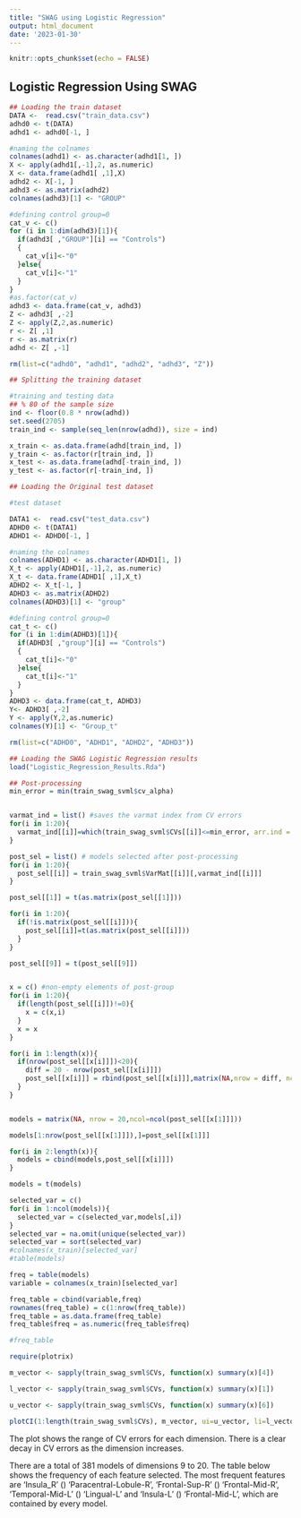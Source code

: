 ```yaml
---
title: "SWAG using Logistic Regression"
output: html_document
date: '2023-01-30'
---
```


```r
knitr::opts_chunk$set(echo = FALSE)
```

## Logistic Regression Using SWAG

```r
## Loading the train dataset
DATA <-  read.csv("train_data.csv")
adhd0 <- t(DATA)
adhd1 <- adhd0[-1, ]

#naming the colnames
colnames(adhd1) <- as.character(adhd1[1, ])
X <- apply(adhd1[,-1],2, as.numeric)
X <- data.frame(adhd1[ ,1],X)
adhd2 <- X[-1, ]
adhd3 <- as.matrix(adhd2)
colnames(adhd3)[1] <- "GROUP"

#defining control group=0  
cat_v <- c()
for (i in 1:dim(adhd3)[1]){
  if(adhd3[ ,"GROUP"][i] == "Controls")
  {
    cat_v[i]<-"0"
  }else{
    cat_v[i]<-"1"
  }
}
#as.factor(cat_v)
adhd3 <- data.frame(cat_v, adhd3)
Z <- adhd3[ ,-2]
Z <- apply(Z,2,as.numeric)
r <- Z[ ,1]
r <- as.matrix(r)
adhd <- Z[ ,-1]

rm(list=c("adhd0", "adhd1", "adhd2", "adhd3", "Z"))
```



```r
## Splitting the training dataset

#training and testing data
## % 80 of the sample size
ind <- floor(0.8 * nrow(adhd))
set.seed(2705)
train_ind <- sample(seq_len(nrow(adhd)), size = ind)

x_train <- as.data.frame(adhd[train_ind, ])
y_train <- as.factor(r[train_ind, ])
x_test <- as.data.frame(adhd[-train_ind, ])
y_test <- as.factor(r[-train_ind, ])
```


```r
## Loading the Original test dataset

#test dataset

DATA1 <-  read.csv("test_data.csv")
ADHD0 <- t(DATA1)
ADHD1 <- ADHD0[-1, ]

#naming the colnames
colnames(ADHD1) <- as.character(ADHD1[1, ])
X_t <- apply(ADHD1[,-1],2, as.numeric)
X_t <- data.frame(ADHD1[ ,1],X_t)
ADHD2 <- X_t[-1, ]
ADHD3 <- as.matrix(ADHD2)
colnames(ADHD3)[1] <- "group"

#defining control group=0  
cat_t <- c()
for (i in 1:dim(ADHD3)[1]){
  if(ADHD3[ ,"group"][i] == "Controls")
  {
    cat_t[i]<-"0"
  }else{
    cat_t[i]<-"1"
  }
}
ADHD3 <- data.frame(cat_t, ADHD3)
Y<- ADHD3[ ,-2]
Y <- apply(Y,2,as.numeric)
colnames(Y)[1] <- "Group_t"

rm(list=c("ADHD0", "ADHD1", "ADHD2", "ADHD3"))
```



```r
## Loading the SWAG Logistic Regression results
load("Logistic_Regression_Results.Rda")
```


```r
## Post-processing
min_error = min(train_swag_svml$cv_alpha)


varmat_ind = list() #saves the varmat index from CV errors
for(i in 1:20){
  varmat_ind[[i]]=which(train_swag_svml$CVs[[i]]<=min_error, arr.ind = T)
}

post_sel = list() # models selected after post-processing
for(i in 1:20){
  post_sel[[i]] = train_swag_svml$VarMat[[i]][,varmat_ind[[i]]]
}

post_sel[[1]] = t(as.matrix(post_sel[[1]]))

for(i in 1:20){
  if(!is.matrix(post_sel[[i]])){
    post_sel[[i]]=t(as.matrix(post_sel[[i]]))
  }
}

post_sel[[9]] = t(post_sel[[9]])


x = c() #non-empty elements of post-group
for(i in 1:20){
  if(length(post_sel[[i]])!=0){
    x = c(x,i)
  }
  x = x
}

for(i in 1:length(x)){
  if(nrow(post_sel[[x[i]]])<20){
    diff = 20 - nrow(post_sel[[x[i]]])
    post_sel[[x[i]]] = rbind(post_sel[[x[i]]],matrix(NA,nrow = diff, ncol = ncol(post_sel[[x[i]]])))
  } 
}


models = matrix(NA, nrow = 20,ncol=ncol(post_sel[[x[1]]]))

models[1:nrow(post_sel[[x[1]]]),]=post_sel[[x[1]]]

for(i in 2:length(x)){
  models = cbind(models,post_sel[[x[i]]])
}

models = t(models)

selected_var = c() 
for(i in 1:ncol(models)){
  selected_var = c(selected_var,models[,i])
}
selected_var = na.omit(unique(selected_var))
selected_var = sort(selected_var)
#colnames(x_train)[selected_var]
#table(models)

freq = table(models)
variable = colnames(x_train)[selected_var]

freq_table = cbind(variable,freq)
rownames(freq_table) = c(1:nrow(freq_table))
freq_table = as.data.frame(freq_table)
freq_table$freq = as.numeric(freq_table$freq)

#freq_table
```


```r
require(plotrix)

m_vector <- sapply(train_swag_svml$CVs, function(x) summary(x)[4])

l_vector <- sapply(train_swag_svml$CVs, function(x) summary(x)[1])

u_vector <- sapply(train_swag_svml$CVs, function(x) summary(x)[6])

plotCI(1:length(train_swag_svml$CVs), m_vector, ui=u_vector, li=l_vector, scol = "grey", col="red", pch = 16, main = "Ranges 10-fold CV Misclassification Errors",ylab = "Range CV Error",xlab = "Model Size")
```

The plot shows the range of CV errors for each dimension. There is a clear decay in CV errors as the dimension increases.


\begin{table}
\centering
\begin{tabular}[t]{||c|c|c||}
\hline
Feature & Variable & Frequency \\
\hline \hline
'Insula-R' $\leftrightarrow$ 'Paracentral-Lobule-R' & 54.21 &	381 \\
\hline
'Frontal-Sup-R'$\leftrightarrow$ 'Frontal-Mid-R' & 72.68 & 381 \\
\hline
'Temporal-Mid-L'$\leftrightarrow$ 'Lingual-L'& 101.85 &	381\\
\hline
'Insula-L'$\leftrightarrow$ 'Frontal-Mid-L' & 116.89 & 381\\
\hline
'Frontal-Sup-R'$\leftrightarrow$ 'Frontal-Inf-Orb-R' & 104.34 & 377\\
\hline
'Supp-Motor-Area-L'$\leftrightarrow$ 'SupraMarginal-L' & 151.147 & 377\\
\hline
Frontal-Sup-R'$\leftrightarrow$ 'ParahippocampaGyrus' & 72.11 &	363\\
\hline
'Vermis-1-2'$\leftrightarrow$ 'Temporal-Mid-L' & 150.114 & 363\\
\hline
'Vermis-4-5'$\leftrightarrow$ 'Frontal-Sup-Orb-R' & 126.2	& 325\\
\hline
'Frontal-Sup-Medial-L'$\leftrightarrow$ 'Cingulum-Mid-L'& 124.99 & 284\\
\hline
'Temporal-Mid-L'$\leftrightarrow$ 'Pallidum-R'& 114.40 & 281\\
\hline
'Occipital-Mid-L'$\leftrightarrow$ 'Cerebelum-Crus2-L' & 162.73 & 267\\
\hline
'Cingulum-Ant-L'$\leftrightarrow$ Paracentral-Lobule-R' & 47.21	& 258\\
\hline
'Temporal-Pole-Sup-R'$\leftrightarrow$ 'Frontal-Mid-L' & 146.89 & 235\\
\hline
'Frontal-Mid-L'$\leftrightarrow$ 'Caudate-R' & 108.27 & 207\\
\hline
'Frontal-Mid-L'$\leftrightarrow$ 'Frontal-Sup-L' & 108.91 & 201\\
\hline
'Temporal-Mid-L'$\leftrightarrow$ 'Temporal-Sup-L' & 114.28 & 172\\
\hline
'Frontal-Sup-R'$\leftrightarrow$ 'Precuneus-R' & 173.9 & 149\\
\hline
'Insula-L'$\leftrightarrow$ 'Postcentral-R' & 116.55 & 84\\
\hline
'Frontal-Mid-L'$\leftrightarrow$ 'Cingulum-Ant-L' & 108.47 & 73\\
\hline
'Frontal-Sup-Medial-R'$\leftrightarrow$ 'Cingulum-Mid-L' & 134.99	& 66\\
\hline
'Cingulum-Post-L'$\leftrightarrow$ 'Postcentral-R' & 74.55 & 63\\
\hline
'Supp-Motor-Area-L'$\leftrightarrow$ 'SupraMarginal-L'& 151.46 & 55\\
\hline
'Frontal-Sup-L'$\leftrightarrow$ 'ParahippocampaGyrus' & 13.11 & 51\\
\hline
'Caudate-R'$\leftrightarrow$ 'Paracentral-Lobule-R'& 27.21	& 51\\
\hline
'Frontal-Sup-Medial-R'$\leftrightarrow$ 'Frontal-Inf-Tri-L'& 134.23 & 46\\
\hline
'Insula-L'$\leftrightarrow$ 'Paracentral-Lobule-R'& 116.21 &	45\\
\hline
'Cingulum-Post-L'$\leftrightarrow$ 'Paracentral-Lobule-R'& 74.21 &	43\\
\hline
'Parietal-Sup-R'$\leftrightarrow$ 'Cuneus-L'& 184.58 & 37\\
\hline
'Cingulum-Ant-R'$\leftrightarrow$ 'Frontal-Sup-R'& 189.173 &	37\\
\hline
'Parietal-Inf-L'$\leftrightarrow$ 'Caudate-Head-L'& 169.49 &	34\\
\hline
'Frontal-Sup-Medial-L'$\leftrightarrow$ 'Frontal-Inf-Tri-L'& 124.23 &	28\\
\hline
'Insula-R'$\leftrightarrow$ 'Pallidum-R'& 129.40 & 25\\
\hline
'Temporal-Mid-L'$\leftrightarrow$ 'Putamen-L'& 114.6 & 23\\
\hline
'Insula-L'$\leftrightarrow$ 'Cingulum-Ant-L'& 116.47 & 23\\
\hline
'Caudate-Head-L'$\leftrightarrow$ 'Cingulum-Ant-L'& 49.47 & 21\\
\hline
'Frontal-Med-Or-R'$\leftrightarrow$ 'Frontal-Inf-Tri-L'& 138.23 &	20\\
\hline
'Vermis-4-5'$\leftrightarrow$ 'Frontal-Sup-Medial-L'& 126.124 &	18\\
\hline
'Frontal-Sup-R'$\leftrightarrow$ 'Cingulum-Ant-L'& 173.47 &	13\\
\hline
'Cingulum-Mid-R'$\leftrightarrow$ 'Frontal-Sup-L'& 82.13 &	12\\
\hline
'Frontal-Med-Orb-R'$\leftrightarrow$ 'Frontal-Mid-R'& 138.107 &	9\\
\hline
'Rolandic-Oper-L'$\leftrightarrow$ 'Temporal-Inf-L'& 148.71 &	9\\
\hline
'Lingual-L'$\leftrightarrow$ 'Frontal-Sup-L'& 85.13 &	8\\
\hline
'Cingulum-Ant-R'$\leftrightarrow$ 'Frontal-Mid-L'& 112.67	& 7\\
\hline
'Cingulum-Ant-R'$\leftrightarrow$ 'Cingulum-Mid-L'& 189.65 &	7\\
\hline
'Cingulum-Ant-L'$\leftrightarrow$ 'Precuneu-R'& 47.9 &	5\\
\hline
'Pallidum-R'$\leftrightarrow$ 'Temporal-Mid-R'& 40.19 &	3\\
\hline
'Caudate-Head-L'$\leftrightarrow$ 'Precuneus-R'& 49.9 &	3\\
\hline
'Cingulum-Ant-L'$\leftrightarrow$ 'Caudate-R'& 47.27 &	1\\
\hline
'Temporal-Inf-L'$\leftrightarrow$ 'Lingual-L'& 132.85	& 1\\
\hline
'Temporal-Sup-L'$\leftrightarrow$ 'Temporal-Mid-L'& 135.114 &	1\\
\hline
'Vermis-6'$\leftrightarrow$ 'Temporal-Inf-L'& 136.132 &	1\\
\hline
'Cingulum-Ant-R'$\leftrightarrow$ 'Paracentral-Lobule-R'& 189.21 & 1\\
\hline
\end{tabular}
\end{table}

There are a total of 381 models of dimensions 9 to 20. The table below shows the frequency of each feature selected. The most frequent features are 'Insula_R' \(\leftrightarrow\) 'Paracentral-Lobule-R', 'Frontal-Sup-R' \(\leftrightarrow\) 'Frontal-Mid-R', 'Temporal-Mid-L' \(\leftrightarrow\) 'Lingual-L' and 'Insula-L' \(\leftrightarrow\) 'Frontal-Mid-L',  which are contained by every model.
